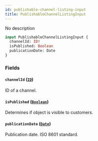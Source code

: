 ```yaml
---
id: publishable-channel-listing-input
title: PublishableChannelListingInput
---
```



No description

```graphql
input PublishableChannelListingInput {
  channelId: ID!
  isPublished: Boolean
  publicationDate: Date
}
```


### Fields

#### `channelId` ([`ID`](../../../developer/api-reference/scalars/id))

ID of a channel.


#### `isPublished` ([`Boolean`](../../../developer/api-reference/scalars/boolean))

Determines if object is visible to customers.


#### `publicationDate` ([`Date`](../../../developer/api-reference/scalars/date))

Publication date. ISO 8601 standard.




